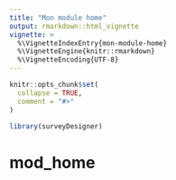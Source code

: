 ```yaml
---
title: "Mon module home"
output: rmarkdown::html_vignette
vignette: >
  %\VignetteIndexEntry{mon-module-home}
  %\VignetteEngine{knitr::rmarkdown}
  %\VignetteEncoding{UTF-8}
---
```


```r
knitr::opts_chunk$set(
  collapse = TRUE,
  comment = "#>"
)
```

```r
library(surveyDesigner)
```

<!-- WARNING - This vignette is generated by {fusen} from /dev/flat_mod_home.Rmd: do not edit by hand -->

# mod_home

```r

```


